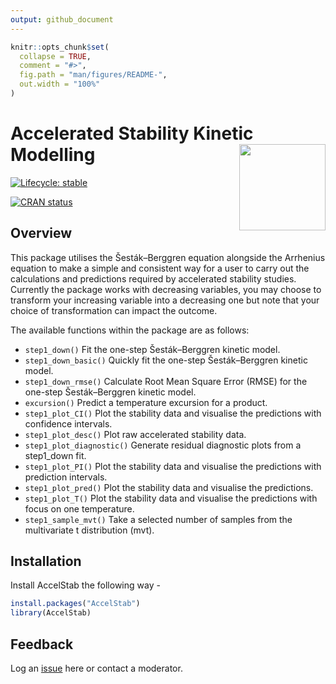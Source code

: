 ```yaml
---
output: github_document
---
```


<!-- README.md is generated from README.Rmd. Please edit that file -->

```r
knitr::opts_chunk$set(
  collapse = TRUE,
  comment = "#>",
  fig.path = "man/figures/README-",
  out.width = "100%"
)
```

# Accelerated Stability Kinetic Modelling <img src="man/figures/AccelStab.png" align="right" height="138"/>

<!-- badges: start -->

[![Lifecycle: stable](https://img.shields.io/badge/lifecycle-stable-brightgreen.svg)](https://lifecycle.r-lib.org/articles/stages.html#stable)

[![CRAN status](https://www.r-pkg.org/badges/version/AccelStab)](https://cran.r-project.org/package=AccelStab)

<!-- badges: end -->

## Overview

This package utilises the Šesták–Berggren equation alongside the Arrhenius equation to make a simple and consistent way for a user to carry out the calculations and predictions required by accelerated stability studies. Currently the package works with decreasing variables, you may choose to transform your increasing variable into a decreasing one but note that your choice of transformation can impact the outcome.

The available functions within the package are as follows:

-   `step1_down()` Fit the one-step Šesták–Berggren kinetic model.
-   `step1_down_basic()` Quickly fit the one-step Šesták–Berggren kinetic model.
-   `step1_down_rmse()` Calculate Root Mean Square Error (RMSE) for the one-step Šesták–Berggren kinetic model.
-   `excursion()` Predict a temperature excursion for a product.
-   `step1_plot_CI()` Plot the stability data and visualise the predictions with confidence intervals.
-   `step1_plot_desc()` Plot raw accelerated stability data.
-   `step1_plot_diagnostic()` Generate residual diagnostic plots from a step1_down fit.
-   `step1_plot_PI()` Plot the stability data and visualise the predictions with prediction intervals.
-   `step1_plot_pred()` Plot the stability data and visualise the predictions.
-   `step1_plot_T()` Plot the stability data and visualise the predictions with focus on one temperature.
-   `step1_sample_mvt()` Take a selected number of samples from the multivariate t distribution (mvt).

## Installation

Install AccelStab the following way -

``` r
install.packages("AccelStab")
library(AccelStab)
```

## Feedback

Log an [issue](https://github.com/AccelStab/AccelStab/issues) here or contact a moderator.
